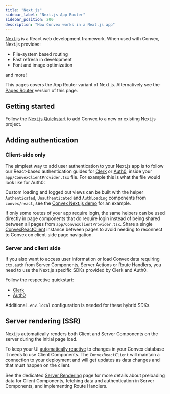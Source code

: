 ```yaml
---
title: "Next.js"
sidebar_label: "Next.js App Router"
sidebar_position: 200
description: "How Convex works in a Next.js app"
---
```



[Next.js](https://nextjs.org/) is a React web development framework. When used
with Convex, Next.js provides:

- File-system based routing
- Fast refresh in development
- Font and image optimization

and more!

This pages covers the App Router variant of Next.js. Alternatively see the
[Pages Router](/docs/client/react/nextjs-pages-router/nextjs-pages-router.mdx)
version of this page.

## Getting started

Follow the [Next.js Quickstart](/docs/quickstart/nextjs.mdx) to add Convex to a
new or existing Next.js project.

## Adding authentication

### Client-side only

The simplest way to add user authentication to your Next.js app is to follow our
React-based authentication guides for [Clerk](/docs/auth/clerk.mdx) or
[Auth0](/docs/auth/auth0.mdx), inside your `app/ConvexClientProvider.tsx` file.
For example this is what the file would look like for Auth0:

<TSAndJSSnippet
  title="app/ConvexClientProvider.tsx"
  sourceTS={Config}
  sourceJS={Config}
/>

Custom loading and logged out views can be built with the helper
`Authenticated`, `Unauthenticated` and `AuthLoading` components from
`convex/react`, see the
[Convex Next.js demo](https://github.com/get-convex/convex-demos/tree/main/nextjs-pages-router/pages/_app.tsx)
for an example.

If only some routes of your app require login, the same helpers can be used
directly in page components that do require login instead of being shared
between all pages from `app/ConvexClientProvider.tsx`. Share a single
[ConvexReactClient](/api/classes/react.ConvexReactClient) instance between pages
to avoid needing to reconnect to Convex on client-side page navigation.

### Server and client side

If you also want to access user information or load Convex data requiring
`ctx.auth` from Server Components, Server Actions or Route Handlers, you need to
use the Next.js specific SDKs provided by Clerk and Auth0.

Follow the respective quickstart:

- [Clerk](https://clerk.com/docs/quickstarts/nextjs)
- [Auth0](https://auth0.com/docs/quickstart/webapp/nextjs/01-login)

Additional `.env.local` configuration is needed for these hybrid SDKs.

## Server rendering (SSR)

Next.js automatically renders both Client and Server Components on the server
during the initial page load.

To keep your UI
[automatically reactive](/docs/functions/query-functions.mdx#caching-reactivity)
to changes in your Convex database it needs to use Client Components. The
`ConvexReactClient` will maintain a connection to your deployment and will get
updates as data changes and that must happen on the client.

See the dedicated
[Server Rendering](/docs/client/react/nextjs/nextjs-server-rendering.mdx) page
for more details about preloading data for Client Components, fetching data and
authentication in Server Components, and implementing Route Handlers.
